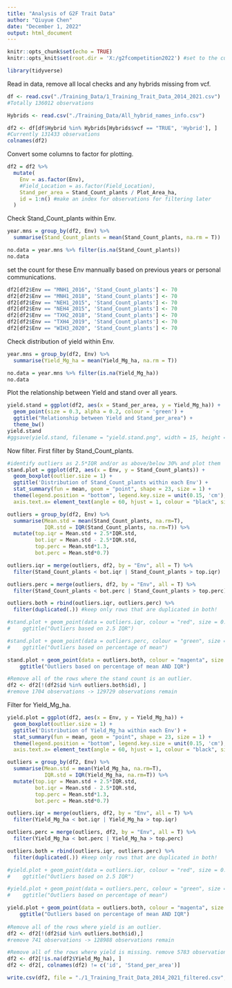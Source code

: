 ---
title: "Analysis of G2F Trait Data"
author: "Qiuyue Chen"
date: "December 1, 2022"
output: html_document
---

```{r setup, include=FALSE}
knitr::opts_chunk$set(echo = TRUE)
knitr::opts_knit$set(root.dir = 'X:/g2fcompetition2022') #set to the current working directory
```

```{r}
library(tidyverse)
```

Read in data, remove all local checks and any hybrids missing from vcf.
```{r}
df <- read.csv("./Training_Data/1_Training_Trait_Data_2014_2021.csv")
#Totally 136012 observations

Hybrids <- read.csv("./Training_Data/All_hybrid_names_info.csv")

df2 <- df[df$Hybrid %in% Hybrids[Hybrids$vcf == "TRUE", 'Hybrid'], ]
#Currently 131433 observations
colnames(df2)
```

Convert some columns to factor for plotting.
```{r}
df2 = df2 %>%
  mutate(
    Env = as.factor(Env),
    #Field_Location = as.factor(Field_Location),
    Stand_per_area = Stand_Count_plants / Plot_Area_ha,
    id = 1:n() #make an index for observations for filtering later
  )
```

Check Stand_Count_plants within Env.
```{r}
year.mns = group_by(df2, Env) %>%
  summarise(Stand_Count_plants = mean(Stand_Count_plants, na.rm = T))

no.data = year.mns %>% filter(is.na(Stand_Count_plants))  
no.data
```

set the count for these Env mannually based on previous years or personal communications.
```{r}
df2[df2$Env == "MNH1_2016", 'Stand_Count_plants'] <- 70
df2[df2$Env == "MNH1_2018", 'Stand_Count_plants'] <- 70
df2[df2$Env == "NEH1_2015", 'Stand_Count_plants'] <- 70
df2[df2$Env == "NEH4_2015", 'Stand_Count_plants'] <- 70
df2[df2$Env == "TXH2_2018", 'Stand_Count_plants'] <- 70
df2[df2$Env == "TXH4_2019", 'Stand_Count_plants'] <- 70
df2[df2$Env == "WIH3_2020", 'Stand_Count_plants'] <- 70
```


Check distribution of yield within Env.
```{r}
year.mns = group_by(df2, Env) %>%
  summarise(Yield_Mg_ha = mean(Yield_Mg_ha, na.rm = T)) 

no.data = year.mns %>% filter(is.na(Yield_Mg_ha))  
no.data
```

Plot the relationship between Yield and stand over all years.
```{r}
yield.stand = ggplot(df2, aes(x = Stand_per_area, y = Yield_Mg_ha)) +
  geom_point(size = 0.3, alpha = 0.2, colour = 'green') +
  ggtitle("Relationship between Yield and Stand_per_area") +
  theme_bw()
yield.stand
#ggsave(yield.stand, filename = "yield.stand.png", width = 15, height = 15, units = "cm")
```

Now filter. First filter by Stand_Count_plants.
```{r}
#identify outliers as 2.5*IQR and/or as above/below 30% and plot them
stand.plot = ggplot(df2, aes(x = Env, y = Stand_Count_plants)) +
  geom_boxplot(outlier.size = 1) +
  ggtitle('Distribution of Stand_Count_plants within each Env') + 
  stat_summary(fun = mean, geom = "point", shape = 23, size = 1) +
  theme(legend.position = "bottom", legend.key.size = unit(0.15, 'cm'), legend.text = element_text(size = 5), 
  axis.text.x= element_text(angle = 60, hjust = 1, colour = "black", size = 5)) 

outliers = group_by(df2, Env) %>% 
  summarise(Mean.std = mean(Stand_Count_plants, na.rm=T), 
            IQR.std = IQR(Stand_Count_plants, na.rm=T)) %>%
  mutate(top.iqr = Mean.std + 2.5*IQR.std,
         bot.iqr = Mean.std - 2.5*IQR.std, 
         top.perc = Mean.std*1.3,
         bot.perc = Mean.std*0.7)

outliers.iqr = merge(outliers, df2, by = "Env", all = T) %>%
  filter(Stand_Count_plants < bot.iqr | Stand_Count_plants > top.iqr)

outliers.perc = merge(outliers, df2, by = "Env", all = T) %>%
  filter(Stand_Count_plants < bot.perc | Stand_Count_plants > top.perc)

outliers.both = rbind(outliers.iqr, outliers.perc) %>% 
  filter(duplicated(.)) #keep only rows that are duplicated in both!

#stand.plot + geom_point(data = outliers.iqr, colour = "red", size = 0.5) +
#    ggtitle("Outliers based on 2.5 IQR")

#stand.plot + geom_point(data = outliers.perc, colour = "green", size = 0.5) +
#    ggtitle("Outliers based on percentage of mean")

stand.plot + geom_point(data = outliers.both, colour = "magenta", size = 0.5) +
    ggtitle("Outliers based on percentage of mean AND IQR")

#Remove all of the rows where the stand count is an outlier. 
df2 <- df2[!(df2$id %in% outliers.both$id), ]
#remove 1704 observations -> 129729 observations remain
```

Filter for Yield_Mg_ha.
```{r}
yield.plot = ggplot(df2, aes(x = Env, y = Yield_Mg_ha)) +
  geom_boxplot(outlier.size = 1) +
  ggtitle('Distribution of Yield_Mg_ha within each Env') + 
  stat_summary(fun = mean, geom = "point", shape = 23, size = 1) +
  theme(legend.position = "bottom", legend.key.size = unit(0.15, 'cm'), legend.text = element_text(size = 5), 
  axis.text.x= element_text(angle = 60, hjust = 1, colour = "black", size = 5)) 

outliers = group_by(df2, Env) %>% 
  summarise(Mean.std = mean(Yield_Mg_ha, na.rm=T), 
            IQR.std = IQR(Yield_Mg_ha, na.rm=T)) %>%
  mutate(top.iqr = Mean.std + 2.5*IQR.std,
         bot.iqr = Mean.std - 2.5*IQR.std, 
         top.perc = Mean.std*1.3,
         bot.perc = Mean.std*0.7)

outliers.iqr = merge(outliers, df2, by = "Env", all = T) %>%
  filter(Yield_Mg_ha < bot.iqr | Yield_Mg_ha > top.iqr)

outliers.perc = merge(outliers, df2, by = "Env", all = T) %>%
  filter(Yield_Mg_ha < bot.perc | Yield_Mg_ha > top.perc)

outliers.both = rbind(outliers.iqr, outliers.perc) %>% 
  filter(duplicated(.)) #keep only rows that are duplicated in both!

#yield.plot + geom_point(data = outliers.iqr, colour = "red", size = 0.5) +
#    ggtitle("Outliers based on 2.5 IQR")

#yield.plot + geom_point(data = outliers.perc, colour = "green", size = 0.5) +
#    ggtitle("Outliers based on percentage of mean")

yield.plot + geom_point(data = outliers.both, colour = "magenta", size = 0.5) +
    ggtitle("Outliers based on percentage of mean AND IQR")  
	
#Remove all of the rows where yield is an outlier.
df2 <- df2[!(df2$id %in% outliers.both$id),]
#remove 741 observations -> 128988 observations remain
```

```{r}
#Remove all of the rows where yield is missing. remove 5783 observations -> 123205 observations remain
df2 <- df2[!is.na(df2$Yield_Mg_ha), ]
df2 <- df2[, colnames(df2) != c('id', 'Stand_per_area')]

write.csv(df2, file = "./1_Training_Trait_Data_2014_2021_filtered.csv", row.names = FALSE, quote = FALSE)
```

